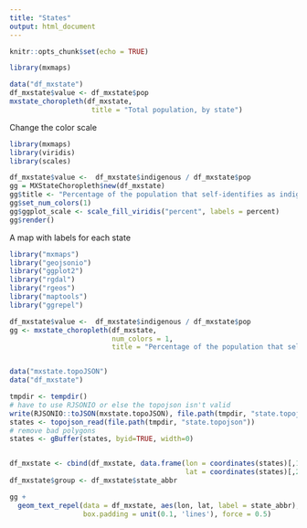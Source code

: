 ```yaml
---
title: "States"
output: html_document
---
```


```r
knitr::opts_chunk$set(echo = TRUE)
```

```r
library(mxmaps)

data("df_mxstate")
df_mxstate$value <- df_mxstate$pop
mxstate_choropleth(df_mxstate,
                    title = "Total population, by state") 
```

Change the color scale

```r
library(mxmaps)
library(viridis)
library(scales)

df_mxstate$value <-  df_mxstate$indigenous / df_mxstate$pop 
gg = MXStateChoropleth$new(df_mxstate)
gg$title <- "Percentage of the population that self-identifies as indigenous"
gg$set_num_colors(1)
gg$ggplot_scale <- scale_fill_viridis("percent", labels = percent)
gg$render()
```

A map with labels for each state

```r
library("mxmaps")
library("geojsonio")
library("ggplot2")
library("rgdal")
library("rgeos")
library("maptools")
library("ggrepel")

df_mxstate$value <-  df_mxstate$indigenous / df_mxstate$pop 
gg <- mxstate_choropleth(df_mxstate, 
                         num_colors = 1,
                         title = "Percentage of the population that self-identifies as indigenous")


data("mxstate.topoJSON")
data("df_mxstate")

tmpdir <- tempdir()
# have to use RJSONIO or else the topojson isn't valid
write(RJSONIO::toJSON(mxstate.topoJSON), file.path(tmpdir, "state.topojson"))
states <- topojson_read(file.path(tmpdir, "state.topojson"))
# remove bad polygons
states <- gBuffer(states, byid=TRUE, width=0)


df_mxstate <- cbind(df_mxstate, data.frame(lon = coordinates(states)[,1],
                                           lat = coordinates(states)[,2]))
df_mxstate$group <- df_mxstate$state_abbr

gg +
  geom_text_repel(data = df_mxstate, aes(lon, lat, label = state_abbr), size = 3,
                  box.padding = unit(0.1, 'lines'), force = 0.5)
```

